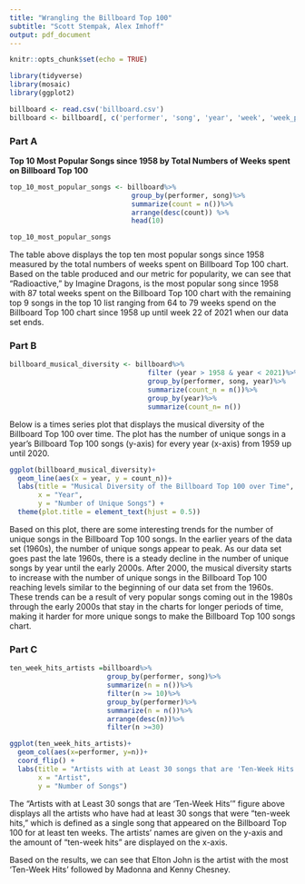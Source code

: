 ```yaml
---
title: "Wrangling the Billboard Top 100"
subtitle: "Scott Stempak, Alex Imhoff"
output: pdf_document
---
```


```r
knitr::opts_chunk$set(echo = TRUE)
```

```r
library(tidyverse)
library(mosaic)
library(ggplot2)

billboard <- read.csv('billboard.csv')
billboard <- billboard[, c('performer', 'song', 'year', 'week', 'week_position')]
```

### Part A

**Top 10 Most Popular Songs since 1958 by Total Numbers of Weeks spent on Billboard Top 100**
```r
top_10_most_popular_songs <- billboard%>%
                              group_by(performer, song)%>%
                              summarize(count = n())%>%
                              arrange(desc(count)) %>%
                              head(10)
```

```r
top_10_most_popular_songs
```

The table above displays the top ten most popular songs since 1958 measured by the total numbers of weeks spent on Billboard Top 100 chart. Based on the table produced and our metric for popularity, we can see that "Radioactive," by Imagine Dragons, is the most popular song since 1958 with 87 total weeks spent on the Billboard Top 100 chart with the remaining top 9 songs in the top 10 list ranging from 64 to 79 weeks spend on the Billboard Top 100 chart since 1958 up until week 22 of 2021 when our data set ends. 


### Part B
```r
billboard_musical_diversity <- billboard%>%
                                  filter (year > 1958 & year < 2021)%>%
                                  group_by(performer, song, year)%>%
                                  summarize(count_n = n())%>%
                                  group_by(year)%>%
                                  summarize(count_n= n())
```

Below is a times series plot that displays the musical diversity of the Billboard Top 100 over time. The plot has the number of unique songs in a year's Billboard Top 100 songs (y-axis) for every year (x-axis) from 1959 up until 2020.  

```r
ggplot(billboard_musical_diversity)+
  geom_line(aes(x = year, y = count_n))+
  labs(title = "Musical Diversity of the Billboard Top 100 over Time",
       x = "Year",
       y = "Number of Unique Songs") +
  theme(plot.title = element_text(hjust = 0.5))
```

Based on this plot, there are some interesting trends for the number of unique songs in the Billboard Top 100 songs. In the earlier years of the data set (1960s), the number of unique songs appear to peak. As our data set goes past the late 1960s, there is a steady decline in the number of unique songs by year until the early 2000s. After 2000, the musical diversity starts to increase with the number of unique songs in the Billboard Top 100 reaching levels similar to the beginning of our data set from the 1960s. These trends can be a result of very popular songs coming out in the 1980s through the early 2000s that stay in the charts for longer periods of time, making it harder for more unique songs to make the Billboard Top 100 songs chart.


### Part C
```r
ten_week_hits_artists =billboard%>%
                        group_by(performer, song)%>%
                        summarize(n = n())%>%
                        filter(n >= 10)%>%
                        group_by(performer)%>%
                        summarize(n = n())%>%
                        arrange(desc(n))%>%
                        filter(n >=30)
```

```r
ggplot(ten_week_hits_artists)+
  geom_col(aes(x=performer, y=n))+
  coord_flip() +
  labs(title = "Artists with at Least 30 songs that are 'Ten-Week Hits'",
       x = "Artist",
       y = "Number of Songs")
```

The "Artists with at Least 30 songs that are 'Ten-Week Hits'" figure above displays all the artists who have had at least 30 songs that were “ten-week hits,” which is defined as a single song that appeared on the Billboard Top 100 for at least ten weeks. The artists’ names are given on the y-axis and the amount of “ten-week hits” are displayed on the x-axis.

Based on the results, we can see that Elton John is the artist with the most 'Ten-Week Hits' followed by Madonna and Kenny Chesney.
